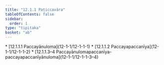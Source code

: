 ```yaml
---
title: "12.1.1 Paṭiccavāra"
tableOfContents: false
sidebar:
  order: 1
type: "tipitaka"
basket: "ab"
---
```



<DynamicBreadcrumb />



<TableOfContents>
* [12.1.1.1 Paccayānuloma](12-1-1/12-1-1-1)
* [12.1.1.2 Paccayapaccanīya](12-1-1/12-1-1-2)
* [12.1.1.3–4 Paccayānulomapaccanīya-paccayapaccanīyānuloma](12-1-1/12-1-1-3–4)
</TableOfContents>
